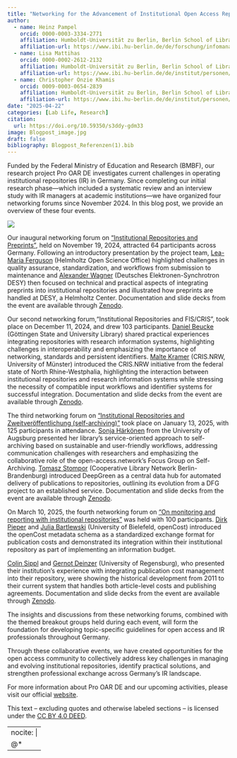 ```yaml
---
title: "Networking for the Advancement of Institutional Open Access Repositories in Germany"
author:
  - name: Heinz Pampel
    orcid: 0000-0003-3334-2771
    affiliation: Humboldt-Universität zu Berlin, Berlin School of Library and Information Science (IBI) 
    affiliation-url: https://www.ibi.hu-berlin.de/de/forschung/infomanagement/teaminfomanagement
  - name: Lisa Mattihas
    orcid: 0000-0002-2612-2132
    affiliation: Humboldt-Universität zu Berlin, Berlin School of Library and Information Science (IBI)
    affiliation-url: https://www.ibi.hu-berlin.de/de/institut/personen/matthias 
  - name: Christopher Onzie Khamis
    orcid: 0009-0003-0654-2839
    affiliation: Humboldt-Universität zu Berlin, Berlin School of Library and Information Science (IBI)
    affiliation-url: https://www.ibi.hu-berlin.de/de/institut/personen/khamis  
date: "2025-04-22"
categories: [Lab Life, Research]
citation: 
  url: https://doi.org/10.59350/s3ddy-gdm33 
image: Blogpost_image.jpg
draft: false
bibliography: Blogpost_Referenzen(1).bib
---
```


Funded by the Federal Ministry of Education and Research (BMBF), our research project Pro OAR DE investigates current challenges in operating institutional repositories (IR) in Germany. Since completing our initial research phase—which included a systematic review and an interview study with IR managers at academic institutions—we have organized four networking forums since November 2024. In this blog post, we provide an overview of these four events.

![](Blogpost_image.jpg)

Our inaugural networking forum on ["Institutional Repositories and Preprints"](https://www.ibi.hu-berlin.de/de/forschung/infomanagement/events/prooarde-preprints), held on November 19, 2024, attracted 64 participants across Germany. Following an introductory presentation by the project team, [Lea-Maria Ferguson](https://orcid.org/0000-0002-7060-3670) (Helmholtz Open Science Office) highlighted challenges in quality assurance, standardization, and workflows from submission to maintenance and [Alexander Wagner](https://orcid.org/0000-0001-9846-5516) (Deutsches Elektronen-Synchrotron DESY) then focused on technical and practical aspects of integrating preprints into institutional repositories and illustrated how preprints are handled at DESY, a Helmholtz Center. Documentation and slide decks from the event are available through [Zenodo](https://zenodo.org/doi/10.5281/zenodo.14185122).

Our second networking forum,"Institutional Repositories and FIS/CRIS", took place on December 11, 2024, and drew 103 participants. [Daniel Beucke](https://orcid.org/0000-0001-9846-5516) (Göttingen State and University Library) shared practical experiences integrating repositories with research information systems, highlighting challenges in interoperability and emphasizing the importance of networking, standards and persistent identifiers. [Malte Kramer](https://orcid.org/0009-0004-2098-8076) (CRIS.NRW, University of Münster) introduced the CRIS.NRW initiative from the federal state of North Rhine-Westphalia, highlighting the interaction between institutional repositories and research information systems while stressing the necessity of compatible input workflows and identifier systems for successful integration. Documentation and slide decks from the event are available through [Zenodo](https://zenodo.org/doi/10.5281/zenodo.14440151).

The third networking forum on [“Institutional Repositories and Zweitveröffentlichung (self-archiving)”](https://www.ibi.hu-berlin.de/de/forschung/infomanagement/events/prooarde-zweitveroeffentlichung/prooarde-zweitveroeffentlichung/) took place on January 13, 2025, with 125 participants in attendance. [Sonja Härkönen](https://orcid.org/0000-0001-5994-0820) from the University of Augsburg presented her library’s service-oriented approach to self-archiving based on sustainable and user-friendly workflows, addressing communication challenges with researchers and emphasizing the collaborative role of the open-access.network’s Focus Group on Self-Archiving. [Tomasz Stompor](https://orcid.org/0000-0002-7279-2962) (Cooperative Library Network Berlin-Brandenburg) introduced DeepGreen as a central data hub for automated delivery of publications to repositories, outlining its evolution from a DFG project to an established service. Documentation and slide decks from the event are available through [Zenodo](https://doi.org/10.5281/ZENODO.14725628).

On March 10, 2025, the fourth networking forum on [“On monitoring and reporting with institutional repositories”](https://www.ibi.hu-berlin.de/de/forschung/infomanagement/events/prooarde-monitoring) was held with 100 participants. [Dirk Pieper](https://orcid.org/0000-0002-6083-9348) and [Julia Bartlewski](https://orcid.org/0000-0001-5959-4999) (University of Bielefeld, openCost) introduced the openCost metadata schema as a standardized exchange format for publication costs and demonstrated its integration within their institutional repository as part of implementing an information budget.

[Colin Sippl](https://orcid.org/0000-0002-8503-1740) and [Gernot Deinzer](https://orcid.org/0000-0002-7462-3847) (University of Regensburg), who presented their institution's experience with integrating publication cost management into their repository, were showing the historical development from 2011 to their current system that handles both article-level costs and publishing agreements. Documentation and slide decks from the event are available through [Zenodo](https://doi.org/10.5281/zenodo.15056242).

The insights and discussions from these networking forums, combined with the themed breakout groups held during each event, will form the foundation for developing topic-specific guidelines for open access and IR professionals throughout Germany.

Through these collaborative events, we have created opportunities for the open access community to collectively address key challenges in managing and evolving institutional repositories, identify practical solutions, and strengthen professional exchange across Germany’s IR landscape.

For more information about Pro OAR DE and our upcoming activities, please visit our official [website](https://www.ibi.hu-berlin.de/de/forschung/infomanagement/projekte/pro-oar-de).

This text – excluding quotes and otherwise labeled sections – is licensed under the [CC BY 4.0 DEED](https://creativecommons.org/licenses/by/4.0/deed.en).

---
nocite: |
  @*
---
